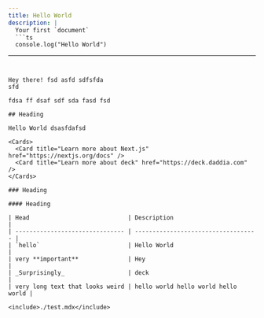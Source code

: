 ```yaml
---
title: Hello World
description: |
  Your first `document`
  ```ts
  console.log("Hello World")
  ```
---
```


Hey there! fsd asfd sdfsfda
sfd

fdsa ff dsaf sdf sda fasd fsd

## Heading

Hello World dsasfdafsd

<Cards>
  <Card title="Learn more about Next.js" href="https://nextjs.org/docs" />
  <Card title="Learn more about deck" href="https://deck.daddia.com" />
</Cards>

### Heading

#### Heading

| Head                            | Description                         |
| ------------------------------- | ----------------------------------- |
| `hello`                         | Hello World                         |
| very **important**              | Hey                                 |
| _Surprisingly_                  | deck                                |
| very long text that looks weird | hello world hello world hello world |

<include>./test.mdx</include>
